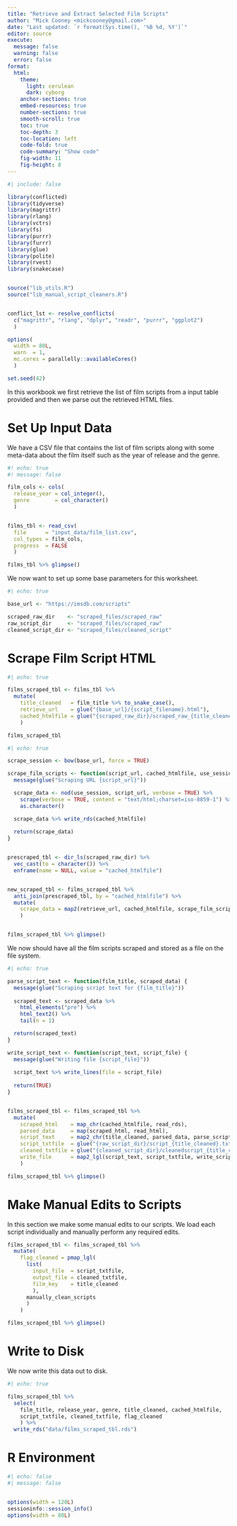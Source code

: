 ```yaml
---
title: "Retrieve and Extract Selected Film Scripts"
author: "Mick Cooney <mickcooney@gmail.com>"
date: "Last updated: `r format(Sys.time(), '%B %d, %Y')`"
editor: source
execute:
  message: false
  warning: false
  error: false
format:
  html:
    theme:
      light: cerulean
      dark: cyborg
    anchor-sections: true
    embed-resources: true
    number-sections: true
    smooth-scroll: true
    toc: true
    toc-depth: 3
    toc-location: left
    code-fold: true
    code-summary: "Show code"
    fig-width: 11
    fig-height: 8
---
```



```r
#| include: false

library(conflicted)
library(tidyverse)
library(magrittr)
library(rlang)
library(vctrs)
library(fs)
library(purrr)
library(furrr)
library(glue)
library(polite)
library(rvest)
library(snakecase)


source("lib_utils.R")
source("lib_manual_script_cleaners.R")


conflict_lst <- resolve_conflicts(
  c("magrittr", "rlang", "dplyr", "readr", "purrr", "ggplot2")
  )

options(
  width = 80L,
  warn  = 1,
  mc.cores = parallelly::availableCores()
  )

set.seed(42)
```

In this workbook we first retrieve the list of film scripts from a input table
provided and then we parse out the retrieved HTML files.

# Set Up Input Data

We have a CSV file that contains the list of film scripts along with some
meta-data about the film itself such as the year of release and the genre.

```r
#! echo: true
#! message: false

film_cols <- cols(
  release_year = col_integer(),
  genre        = col_character()
  )


films_tbl <- read_csv(
  file      = "input_data/film_list.csv",
  col_types = film_cols,
  progress  = FALSE
  )

films_tbl %>% glimpse()
```

We now want to set up some base parameters for this worksheet.


```r
#| echo: true

base_url <- "https://imsdb.com/scripts"

scraped_raw_dir    <- "scraped_files/scraped_raw"
raw_script_dir     <- "scraped_files/scraped_raw"
cleaned_script_dir <- "scraped_files/cleaned_script"
```


# Scrape Film Script HTML

```r
#| echo: true

films_scraped_tbl <- films_tbl %>%
  mutate(
    title_cleaned   = film_title %>% to_snake_case(),
    retrieve_url    = glue("{base_url}/{script_filename}.html"),
    cached_htmlfile = glue("{scraped_raw_dir}/scraped_raw_{title_cleaned}.rds")
    )

films_scraped_tbl
```



```r
#| echo: true

scrape_session <- bow(base_url, force = TRUE)

scrape_film_scripts <- function(script_url, cached_htmlfile, use_session) {
  message(glue("Scraping URL {script_url}"))

  scrape_data <- nod(use_session, script_url, verbose = TRUE) %>%
    scrape(verbose = TRUE, content = "text/html;charset=iso-8859-1") %>%
    as.character()

  scrape_data %>% write_rds(cached_htmlfile)
  
  return(scrape_data)
}


prescraped_tbl <- dir_ls(scraped_raw_dir) %>%
  vec_cast(to = character()) %>%
  enframe(name = NULL, value = "cached_htmlfile")


new_scraped_tbl <- films_scraped_tbl %>%
  anti_join(prescraped_tbl, by = "cached_htmlfile") %>%
  mutate(
    scrape_data = map2(retrieve_url, cached_htmlfile, scrape_film_scripts, use_session = scrape_session)
    )


films_scraped_tbl %>% glimpse()
```


We now should have all the film scripts scraped and stored as a file on the
file system.

```r
#| echo: true

parse_script_text <- function(film_title, scraped_data) {
  message(glue("Scraping script text for {film_title}"))
  
  scraped_text <- scraped_data %>%
    html_elements("pre") %>%
    html_text2() %>%
    tail(n = 1)

  return(scraped_text)
}

write_script_text <- function(script_text, script_file) {
  message(glue("Writing file {script_file}"))
  
  script_text %>% write_lines(file = script_file)
  
  return(TRUE)
}


films_scraped_tbl <- films_scraped_tbl %>%
  mutate(
    scraped_html    = map_chr(cached_htmlfile, read_rds),
    parsed_data     = map(scraped_html, read_html),
    script_text     = map2_chr(title_cleaned, parsed_data, parse_script_text),
    script_txtfile  = glue("{raw_script_dir}/script_{title_cleaned}.txt"),
    cleaned_txtfile = glue("{cleaned_script_dir}/cleanedscript_{title_cleaned}.txt"),
    write_file      = map2_lgl(script_text, script_txtfile, write_script_text)
    )

films_scraped_tbl %>% glimpse()
```


# Make Manual Edits to Scripts

In this section we make some manual edits to our scripts. We load each script
individually and manually perform any required edits.

```r
films_scraped_tbl <- films_scraped_tbl %>%
  mutate(
    flag_cleaned = pmap_lgl(
      list(
        input_file  = script_txtfile,
        output_file = cleaned_txtfile,
        film_key    = title_cleaned 
        ),
      manually_clean_scripts
      )
    )

films_scraped_tbl %>% glimpse()
```



# Write to Disk

We now write this data out to disk.

```r
#| echo: true

films_scraped_tbl %>%
  select(
    film_title, release_year, genre, title_cleaned, cached_htmlfile,
    script_txtfile, cleaned_txtfile, flag_cleaned
    ) %>%
  write_rds("data/films_scraped_tbl.rds")
```



# R Environment

```r
#| echo: false
#| message: false


options(width = 120L)
sessioninfo::session_info()
options(width = 80L)
```

